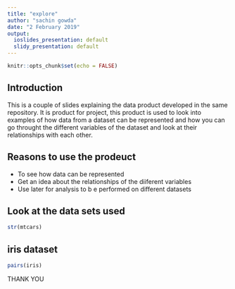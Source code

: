 ```yaml
---
title: "explore"
author: "sachin gowda"
date: "2 February 2019"
output:
  ioslides_presentation: default
  slidy_presentation: default
---
```


```r
knitr::opts_chunk$set(echo = FALSE)
```

## Introduction

This is a couple of slides explaining the data product developed in the same repository. It is product for project,
this product is used to look into examples of how data from a dataset can be represented and how you can go throught the different 
variables of the dataset and look at their relationships with each other.

## Reasons to use the prodeuct

- To see how data can be represented 
- Get an idea about the relationships of the diiferent variables
- Use later for analysis to b e performed on different datasets

## Look at the data sets used
```r
str(mtcars)
```

## iris dataset

```r
pairs(iris)
```
 THANK YOU
